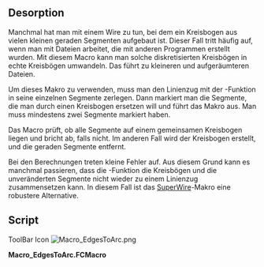 <languages/>
{{Macro/de
|Name=EdgesToArc
|Translate=EdgesToArc
|Icon=Macro_EdgesToArc.png
|Description=Ersetzt die markierten Segmente durch einen Kreisbogen, falls möglich. Nützlich zum Wiederherstellen von diskretisierten Kreisbögen.
|Author=Jreinhardt
|Version=1.0
|Date=2014-01-02
|FCVersion=All
|Download=[https://www.freecadweb.org/wiki/images/6/65/Macro_EdgesToArc.png ToolBar Icon]
|SeeAlso=[[Macro_SuperWire/de|Macro SuperWire]]
}}

==Desorption==
Manchmal hat man mit einem Wire zu tun, bei dem ein Kreisbogen aus vielen kleinen geraden Segmenten aufgebaut ist. Dieser Fall tritt häufig auf, wenn man mit Dateien arbeitet, die mit anderen Programmen erstellt wurden. Mit diesem Macro kann man solche diskretisierten Kreisbögen in echte Kreisbögen umwandeln. Das führt zu kleineren und aufgeräumteren Dateien.

Um dieses Makro zu verwenden, muss man den Linienzug mit der {{KEY|[[Image:Draft_Downgrade.svg|16px]] [[Draft Downgrade/de|Herabstufen]]}}-Funktion in seine einzelnen Segmente zerlegen. Dann markiert man die Segmente, die man durch einen Kreisbogen ersetzen will und führt das Makro aus. Man muss mindestens zwei Segmente markiert haben.

Das Macro prüft, ob alle Segmente auf einem gemeinsamen Kreisbogen liegen und bricht ab, falls nicht. Im anderen Fall wird der Kreisbogen erstellt, und die geraden Segmente entfernt.

Bei den Berechnungen treten kleine Fehler auf. Aus diesem Grund kann es manchmal passieren, dass die {{KEY|[[Image:Draft_Upgrade.svg|16px]] [[Draft Upgrade/de|Hochstufen]]}}-Funktion die Kreisbögen und die unveränderten Segmente nicht wieder zu einem Linienzug zusammensetzen kann. In diesem Fall ist das [[Macro_SuperWire/de|SuperWire]]-Makro eine robustere Alternative.

==Script==

ToolBar Icon [[Image:Macro_EdgesToArc.png]]

'''Macro_EdgesToArc.FCMacro'''

{{MacroCode|code=

import Draft
import FreeCADGui, FreeCAD
from FreeCAD import Base, Console
from math import atan2, pi, fabs

#This macro replaces a number of edges approximating a circular arc by a proper circular arc.
#It might be necessary to use the superwire macro to recombine the edges back to a wire, because of small errors in the calculations.

sel = FreeCADGui.Selection.getSelection()
if len(sel) < 2:
    Console.PrintError("Too few edges are selected\n")
edges = [s.Shape for s in sel]

start_vertices = []
end_vertices = []
for edge in edges:
    start_vertices.append(edge.Vertexes[0].Point)
    end_vertices.append(edge.Vertexes[1].Point)
vertices = start_vertices + end_vertices

start,end,middle = None,None,None

#find start and end points
for edge in edges:
    is_start = True
    is_end = True
    for point in end_vertices:
        if edge.Vertexes[0].Point.distanceToPoint(point) < 1e-8:
            is_start = False

    for point in start_vertices:
        if edge.Vertexes[1].Point.distanceToPoint(point) < 1e-8:
            is_end = False
    if is_start:
        start = edge.Vertexes[0].Point
    if is_end:
        end = edge.Vertexes[1].Point

#find middle point, at least not too far away from the middle

for v in vertices:
    ratio = v.distanceToPoint(start)/v.distanceToPoint(end)
    if ratio > 0.5 and ratio < 2.:
        middle = v
        break

if middle is None:
    Console.PrintError("Could not find suitable middle point\n")

arc = Part.ArcOfCircle(start,middle,end)

#Check circularity
circular = True
for v in vertices:
    if fabs(v.distanceToPoint(arc.Center) - arc.Radius) > 1e-6:
        Console.PrintError("Edges do not approximate a circular arc\n")
        circular = False
        break

if circular:
        Part.show(arc.toShape())
        for shape in sel:
            FreeCAD.ActiveDocument.removeObject(shape.Name)
}}
{{clear}}